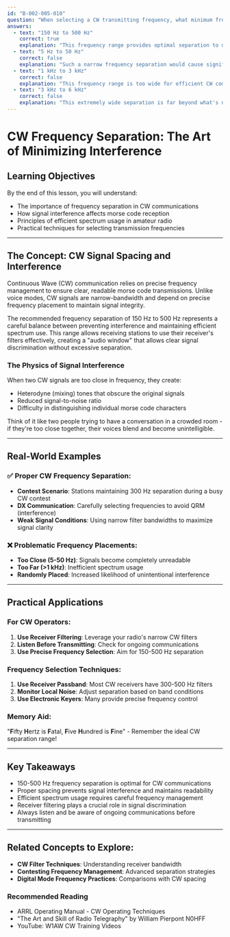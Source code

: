 ```yaml
---
id: "B-002-005-010"
question: "When selecting a CW transmitting frequency, what minimum frequency separation from a contact in progress should you allow to minimize interference?"
answers:
  - text: "150 Hz to 500 Hz"
    correct: true
    explanation: "This frequency range provides optimal separation to minimize interference between CW signals while maintaining proximity for clear communication. The selected offset allows receiving stations to use their receiver's filtering and passband characteristics to distinguish between closely spaced signals without causing destructive interference or making reception difficult."
  - text: "5 Hz to 50 Hz"
    correct: false
    explanation: "Such a narrow frequency separation would cause significant signal overlap and interference. CW signals within this close range would blend together, making it nearly impossible for either station to decode the intended message clearly. Receiver filters and human hearing cannot effectively separate signals this close together."
  - text: "1 kHz to 3 kHz"
    correct: false
    explanation: "This frequency range is too wide for efficient CW communication. Such a large separation would require unnecessarily broad receiver filtering and would waste valuable spectrum space. Amateur radio operators aim to use spectrum efficiently, and this separation is much larger than needed to prevent interference."
  - text: "3 kHz to 6 kHz"
    correct: false
    explanation: "This extremely wide separation is far beyond what's necessary for CW communication and would be considered spectrum inefficient. Such a large gap between signals would waste valuable amateur radio band space and contradict the goal of efficient spectrum usage."
---
```


# CW Frequency Separation: The Art of Minimizing Interference

## Learning Objectives
By the end of this lesson, you will understand:
- The importance of frequency separation in CW communications
- How signal interference affects morse code reception
- Principles of efficient spectrum usage in amateur radio
- Practical techniques for selecting transmission frequencies

---

## The Concept: CW Signal Spacing and Interference

Continuous Wave (CW) communication relies on precise frequency management to ensure clear, readable morse code transmissions. Unlike voice modes, CW signals are narrow-bandwidth and depend on precise frequency placement to maintain signal integrity.

The recommended frequency separation of 150 Hz to 500 Hz represents a careful balance between preventing interference and maintaining efficient spectrum use. This range allows receiving stations to use their receiver's filters effectively, creating a "audio window" that allows clear signal discrimination without excessive separation.

### The Physics of Signal Interference

When two CW signals are too close in frequency, they create:
- Heterodyne (mixing) tones that obscure the original signals
- Reduced signal-to-noise ratio
- Difficulty in distinguishing individual morse code characters

Think of it like two people trying to have a conversation in a crowded room - if they're too close together, their voices blend and become unintelligible.

---

## Real-World Examples

### ✅ Proper CW Frequency Separation:
- **Contest Scenario**: Stations maintaining 300 Hz separation during a busy CW contest
- **DX Communication**: Carefully selecting frequencies to avoid QRM (interference)
- **Weak Signal Conditions**: Using narrow filter bandwidths to maximize signal clarity

### ❌ Problematic Frequency Placements:
- **Too Close (5-50 Hz)**: Signals become completely unreadable
- **Too Far (>1 kHz)**: Inefficient spectrum usage
- **Randomly Placed**: Increased likelihood of unintentional interference

---

## Practical Applications

### For CW Operators:
1. **Use Receiver Filtering**: Leverage your radio's narrow CW filters
2. **Listen Before Transmitting**: Check for ongoing communications
3. **Use Precise Frequency Selection**: Aim for 150-500 Hz separation

### Frequency Selection Techniques:
1. **Use Receiver Passband**: Most CW receivers have 300-500 Hz filters
2. **Monitor Local Noise**: Adjust separation based on band conditions
3. **Use Electronic Keyers**: Many provide precise frequency control

### Memory Aid:
"**F**ifty **H**ertz is **F**atal, **F**ive **H**undred is **F**ine" - Remember the ideal CW separation range!

---

## Key Takeaways

- 150-500 Hz frequency separation is optimal for CW communications
- Proper spacing prevents signal interference and maintains readability
- Efficient spectrum usage requires careful frequency management
- Receiver filtering plays a crucial role in signal discrimination
- Always listen and be aware of ongoing communications before transmitting

---

## Related Concepts to Explore:
- **CW Filter Techniques**: Understanding receiver bandwidth
- **Contesting Frequency Management**: Advanced separation strategies
- **Digital Mode Frequency Practices**: Comparisons with CW spacing

### Recommended Reading
- ARRL Operating Manual - CW Operating Techniques
- "The Art and Skill of Radio Telegraphy" by William Pierpont N0HFF
- YouTube: W1AW CW Training Videos